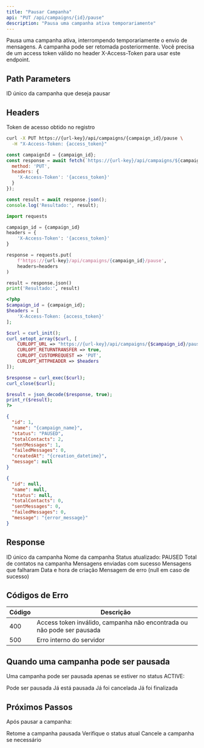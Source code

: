 ```yaml
---
title: "Pausar Campanha"
api: "PUT /api/campaigns/{id}/pause"
description: "Pausa uma campanha ativa temporariamente"
---
```


<Warning>
Pausa uma campanha ativa, interrompendo temporariamente o envio de mensagens. A campanha pode ser retomada posteriormente.
</Warning>

<Note>
Você precisa de um access token válido no header X-Access-Token para usar este endpoint.
</Note>

## Path Parameters

<ParamField path="id" type="number" required>
  ID único da campanha que deseja pausar
</ParamField>

## Headers

<ParamField header="X-Access-Token" type="string" required>
  Token de acesso obtido no registro
</ParamField>

<RequestExample>

```bash cURL
curl -X PUT https://{url-key}/api/campaigns/{campaign_id}/pause \
  -H "X-Access-Token: {access_token}"
```

```javascript JavaScript
const campaignId = {campaign_id};
const response = await fetch(`https://{url-key}/api/campaigns/${campaignId}/pause`, {
  method: 'PUT',
  headers: {
    'X-Access-Token': '{access_token}'
  }
});

const result = await response.json();
console.log('Resultado:', result);
```

```python Python
import requests

campaign_id = {campaign_id}
headers = {
    'X-Access-Token': '{access_token}'
}

response = requests.put(
    f'https://{url-key}/api/campaigns/{campaign_id}/pause',
    headers=headers
)

result = response.json()
print('Resultado:', result)
```

```php PHP
<?php
$campaign_id = {campaign_id};
$headers = [
    'X-Access-Token: {access_token}'
];

$curl = curl_init();
curl_setopt_array($curl, [
    CURLOPT_URL => "https://{url-key}/api/campaigns/{$campaign_id}/pause",
    CURLOPT_RETURNTRANSFER => true,
    CURLOPT_CUSTOMREQUEST => 'PUT',
    CURLOPT_HTTPHEADER => $headers
]);

$response = curl_exec($curl);
curl_close($curl);

$result = json_decode($response, true);
print_r($result);
?>
```

</RequestExample>

<ResponseExample>

```json Sucesso (200 OK)
{
  "id": 1,
  "name": "{campaign_name}",
  "status": "PAUSED",
  "totalContacts": 2,
  "sentMessages": 1,
  "failedMessages": 0,
  "createdAt": "{creation_datetime}",
  "message": null
}
```

```json Erro (400 Bad Request)
{
  "id": null,
  "name": null,
  "status": null,
  "totalContacts": 0,
  "sentMessages": 0,
  "failedMessages": 0,
  "message": "{error_message}"
}
```

</ResponseExample>

## Response

<ResponseField name="id" type="number">
  ID único da campanha
</ResponseField>

<ResponseField name="name" type="string">
  Nome da campanha
</ResponseField>

<ResponseField name="status" type="string">
  Status atualizado: PAUSED
</ResponseField>

<ResponseField name="totalContacts" type="number">
  Total de contatos na campanha
</ResponseField>

<ResponseField name="sentMessages" type="number">
  Mensagens enviadas com sucesso
</ResponseField>

<ResponseField name="failedMessages" type="number">
  Mensagens que falharam
</ResponseField>

<ResponseField name="createdAt" type="datetime">
  Data e hora de criação
</ResponseField>

<ResponseField name="message" type="string">
  Mensagem de erro (null em caso de sucesso)
</ResponseField>

## Códigos de Erro

| Código | Descrição |
|--------|-----------|
| 400 | Access token inválido, campanha não encontrada ou não pode ser pausada |
| 500 | Erro interno do servidor |

## Quando uma campanha pode ser pausada

Uma campanha pode ser pausada apenas se estiver no status ACTIVE:

<CardGroup cols={2}>
  <Card title="ACTIVE" icon="play" color="#16a34a">
    Pode ser pausada
  </Card>
  <Card title="PAUSED" icon="pause" color="#eab308">
    Já está pausada
  </Card>
  <Card title="CANCELLED" icon="stop" color="#dc2626">
    Já foi cancelada
  </Card>
  <Card title="COMPLETED" icon="check" color="#6366f1">
    Já foi finalizada
  </Card>
</CardGroup>

## Próximos Passos

Após pausar a campanha:

<CardGroup cols={3}>
  <Card title="Retomar Campanha" icon="play" href="/api-reference/campaigns/resume">
    Retome a campanha pausada
  </Card>
  <Card title="Consultar Status" icon="magnifying-glass" href="/api-reference/campaigns/get">
    Verifique o status atual
  </Card>
  <Card title="Cancelar Campanha" icon="stop" href="/api-reference/campaigns/cancel">
    Cancele a campanha se necessário
  </Card>
</CardGroup>